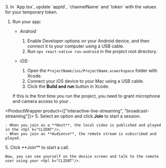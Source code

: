 <PlatformWrapper platform="react-native">
3.  In `App.tsx`, update `appId`, `channelName` and `token` with the values for your temporary token.

1. Run your app:

    - *Android*

        1. Enable Developer options on your Android device, and then connect it to your computer using a USB cable.
        1. Run `npx react-native run-android` in the project root directory.

    - *iOS:*

        1. Open the `ProjectName/ios/ProjectName.xcworkspace` folder with Xcode.
        1. Connect your iOS device to your Mac using a USB cable.
        1. Click the **Build and run** button in Xcode.


    If this is the first time you run the project, you need to grant microphone and camera access to your <Vpl k="CLIENT"/>.

<ProductWrapper product={["interactive-live-streaming", "broadcast-streaming"]}>
5. Select an option and click **Join** to start a session.

    - When you join as a **Host**, the local video is published and played in the <Vpl k="CLIENT"/>.
    - When you join as **Audience**, the remote stream is subscribed and played.
  </ProductWrapper>

<ProductWrapper product="video-calling">
5. Click **Join** to start a call. 

    Now, you can see yourself on the device screen and talk to the remote user using your <Vpl k="CLIENT"/>.
</ProductWrapper>
</PlatformWrapper>